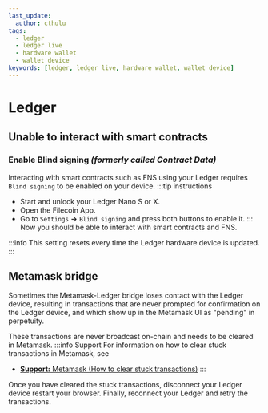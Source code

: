 ```yaml
---
last_update:
  author: cthulu
tags:
  - ledger
  - ledger live
  - hardware wallet
  - wallet device
keywords: [ledger, ledger live, hardware wallet, wallet device]
---
```


# Ledger
## Unable to interact with smart contracts
### Enable Blind signing *(formerly called Contract Data)*
Interacting with smart contracts such as FNS using your Ledger requires `Blind signing` to be enabled on your device.
:::tip instructions
* Start and unlock your Ledger Nano S or X.
* Open the Filecoin App.
* Go to `Settings` **→** `Blind signing` and press both buttons to enable it.
:::
Now you should be able to interact with smart contracts and FNS.

:::info
This setting resets every time the Ledger hardware device is updated.
:::

## Metamask bridge
Sometimes the Metamask-Ledger bridge loses contact with the Ledger device, resulting in transactions that are never prompted for confirmation on the Ledger device, and which show up in the Metamask UI as "pending" in perpetuity.

These transactions are never broadcast on-chain and needs to be cleared in Metamask.
:::info Support
For information on how to clear stuck transactions in Metamask, see
 - [**Support:** Metamask (How to clear stuck transactions)](/faq/wallets/metamask#clearing-stuck-transactions)
:::

Once you have cleared the stuck transactions, disconnect your Ledger device restart your browser. Finally, reconnect your Ledger and retry the transactions.